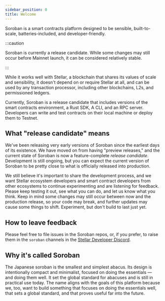 ```yaml
---
sidebar_position: 0
title: Welcome
---
```


Soroban is a smart contracts platform designed to be sensible, built-to-scale, batteries-included, and developer-friendly.

:::caution

Soroban is currently a release candidate. While some changes may still occur before Mainnet launch, it can be considered relatively stable.

:::

While it works well with Stellar, a blockchain that shares its values of scale and sensibility, it doesn't depend on or require Stellar at all, and can be used by any transaction processor, including other blockchains, L2s, and permissioned ledgers.

Currently, Soroban is a release candidate that includes versions of the smart contracts environment, a Rust SDK, A CLI, and an RPC server. Developers can write and test contracts on their local machine or deploy them to Testnet.

## What "release candidate" means

We've been releasing very early versions of Soroban since the earliest days of its existence. We have moved on from having "preview releases," and the current state of Soroban is now a feature-complete _release candidate_. Development is still ongoing, but you can expect the current version of Soroban to be pretty close to what is officially released into production.

We still believe it's important to share the development process, and we want Stellar ecosystem developers and smart contract developers from other ecosystems to continue experimenting and are listening for feedback. Please keep testing it out, see what you can do, and let us know what you think. Keep in mind some changes may still occur between now and the production release, so your code may break, and further updates may cause some things to shift. Experiment, but don't build to last just yet.

## How to leave feedback

Please feel free to file issues in the Soroban repos, or, if you prefer, to raise them in the `soroban` channels in the [Stellar Developer Discord](https://discord.gg/sp8zfb4qH6).

## Why it's called Soroban

The Japanese soroban is the smallest and simplest abacus. Its design is intentionally compact and minimalist, focused on doing the essentials — and doing them well. It set the global standard for abacuses and is still in practical use today. The name aligns with the goals of this platform because we, too, want to build something that focuses on doing the essentials well, that sets a global standard, and that proves useful far into the future.
